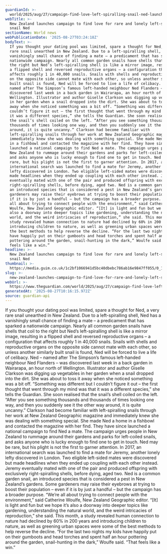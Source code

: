 ```yaml
---
guardianId: >-
  world/2025/aug/27/campaign-find-love-left-spiralling-snail-ned-launches-new-zealand
webTitle: >-
  New Zealand launches campaign to find love for rare and lonely left-spiralling
  snail Ned
sectionName: World news
webPublicationDate: '2025-08-27T03:24:18Z'
bodyText: >-
  If you thought your dating pool was limited, spare a thought for Ned, a very
  rare snail unearthed in New Zealand. Due to a left-spiralling shell, Ned has a
  vanishingly small chance of finding a mate – a predicament that has sparked a
  nationwide campaign. Nearly all common garden snails have shells that coil to
  the right but Ned’s left-spiralling shell is like a mirror image, resulting in
  a flipped shell and reversed reproductive organs – a configuration that
  affects roughly 1 in 40,000 snails. Snails with shells and reproductive organs
  on the opposite side cannot mate with each other, so unless another similarly
  built snail is found, Ned will be forced to live a life of celibacy. Ned –
  named after The Simpson’s famous left-handed neighbour Ned Flanders – was
  discovered last week in a back garden in Wairarapa, an hour north of
  Wellington. Illustrator and author Giselle Clarkson was digging up vegetables
  in her garden when a snail dropped into the dirt. She was about to toss it
  away when she noticed something was a bit off. “Something was different but I
  couldn’t figure it out – the first thought that went through my mind was that
  it was a different species,” she tells the Guardian. She soon realised that
  the snail’s shell coiled on the left. “After you see something thousands and
  thousands of times looking one way, and then you suddenly see it the other way
  around, it is quite uncanny.” Clarkson had become familiar with
  left-spiralling snails through her work at New Zealand Geographic magazine and
  immediately knew she was dealing with something special. She made Ned a home
  in a fishbowl and contacted the magazine with her find. They have since
  launched a national campaign to find Ned a mate. The campaign urges people in
  New Zealand to rummage around their gardens and parks for left-coiled snails,
  and asks anyone who is lucky enough to find one to get in touch. Ned may be
  rare, but his plight is not the first to garner attention. In 2017, an
  international search was launched to find a mate for Jeremy, another lonely
  lefty discovered in London. Two eligible left-sided mates were discovered but
  made headlines when they ended up coupling with each other instead. Jeremy
  eventually mated with one of the pair and produced offspring with exclusively
  right-spiralling shells, before dying, aged two. Ned is a common garden snail,
  an introduced species that is considered a pest in New Zealand’s gardens. Some
  gardeners may raise their eyebrows at trying to boost their population – even
  if it is by just a handful – but the campaign has a broader purpose. “We’re
  all about trying to connect people with the environment,” said Catherine
  Woulfe, New Zealand Geographic editor. “[It] is light and fun but we hope it’s
  also a doorway into deeper topics like gardening, understanding the natural
  world, and the weird intricacies of reproduction,” she said. This month, a
  study revealed human connection to nature had declined by 60% in 200 years and
  introducing children to nature, as well as greening urban spaces were some of
  the best methods to help reverse the decline. “For the last two nights my kids
  have happily put on their gumboots and head torches and spent half an hour
  pottering around the garden, snail-hunting in the dark,” Woulfe said. “That
  feels like a win.”
headline: >-
  New Zealand launches campaign to find love for rare and lonely left-spiralling
  snail Ned
thumbnail: >-
  https://media.guim.co.uk/1c2bf1066941d5bc40dbebc786ab16e9847ff055/0_1058_3024_2419/500.jpg
slug: >-
  new-zealand-launches-campaign-to-find-love-for-rare-and-lonely-left-spiralling-snail-ned
webUrl: >-
  https://www.theguardian.com/world/2025/aug/27/campaign-find-love-left-spiralling-snail-ned-launches-new-zealand
generatedAt: '2025-08-27T10:16:15.972Z'
source: guardian-api
---
```

If you thought your dating pool was limited, spare a thought for Ned, a very rare snail unearthed in New Zealand. Due to a left-spiralling shell, Ned has a vanishingly small chance of finding a mate – a predicament that has sparked a nationwide campaign. Nearly all common garden snails have shells that coil to the right but Ned’s left-spiralling shell is like a mirror image, resulting in a flipped shell and reversed reproductive organs – a configuration that affects roughly 1 in 40,000 snails. Snails with shells and reproductive organs on the opposite side cannot mate with each other, so unless another similarly built snail is found, Ned will be forced to live a life of celibacy. Ned – named after The Simpson’s famous left-handed neighbour Ned Flanders – was discovered last week in a back garden in Wairarapa, an hour north of Wellington. Illustrator and author Giselle Clarkson was digging up vegetables in her garden when a snail dropped into the dirt. She was about to toss it away when she noticed something was a bit off. “Something was different but I couldn’t figure it out – the first thought that went through my mind was that it was a different species,” she tells the Guardian. She soon realised that the snail’s shell coiled on the left. “After you see something thousands and thousands of times looking one way, and then you suddenly see it the other way around, it is quite uncanny.” Clarkson had become familiar with left-spiralling snails through her work at New Zealand Geographic magazine and immediately knew she was dealing with something special. She made Ned a home in a fishbowl and contacted the magazine with her find. They have since launched a national campaign to find Ned a mate. The campaign urges people in New Zealand to rummage around their gardens and parks for left-coiled snails, and asks anyone who is lucky enough to find one to get in touch. Ned may be rare, but his plight is not the first to garner attention. In 2017, an international search was launched to find a mate for Jeremy, another lonely lefty discovered in London. Two eligible left-sided mates were discovered but made headlines when they ended up coupling with each other instead. Jeremy eventually mated with one of the pair and produced offspring with exclusively right-spiralling shells, before dying, aged two. Ned is a common garden snail, an introduced species that is considered a pest in New Zealand’s gardens. Some gardeners may raise their eyebrows at trying to boost their population – even if it is by just a handful – but the campaign has a broader purpose. “We’re all about trying to connect people with the environment,” said Catherine Woulfe, New Zealand Geographic editor. “[It] is light and fun but we hope it’s also a doorway into deeper topics like gardening, understanding the natural world, and the weird intricacies of reproduction,” she said. This month, a study revealed human connection to nature had declined by 60% in 200 years and introducing children to nature, as well as greening urban spaces were some of the best methods to help reverse the decline. “For the last two nights my kids have happily put on their gumboots and head torches and spent half an hour pottering around the garden, snail-hunting in the dark,” Woulfe said. “That feels like a win.”
